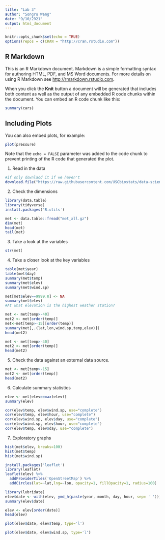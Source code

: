 ```yaml
---
title: "Lab 3"
author: "Songru Wang"
date: "9/10/2021"
output: html_document
---
```


```r
knitr::opts_chunk$set(echo = TRUE)
options(repos = c(CRAN = "http://cran.rstudio.com"))
```

## R Markdown

This is an R Markdown document. Markdown is a simple formatting syntax for authoring HTML, PDF, and MS Word documents. For more details on using R Markdown see <http://rmarkdown.rstudio.com>.

When you click the **Knit** button a document will be generated that includes both content as well as the output of any embedded R code chunks within the document. You can embed an R code chunk like this:

```r
summary(cars)
```

## Including Plots

You can also embed plots, for example:

```r
plot(pressure)
```

Note that the `echo = FALSE` parameter was added to the code chunk to prevent printing of the R code that generated the plot.

1. Read in the data
```r
#if only downlaod it if we haven't
download.file("https://raw.githubusercontent.com/USCbiostats/data-science-data/master/02_met/met_all.gz", "met_all.gz", method="libcurl", timeout = 60)
```

2. Check the dimensions
```r
library(data.table)
library(tidyverse)
install.packages('R.utils')

met <- data.table::fread("met_all.gz")
dim(met)
head(met)
tail(met)
```

3. Take a look at the variables
```r
str(met)
```

4. Take a closer look at the key variables
```r
table(met$year)
table(met$day)
summary(met$temp)
summary(met$elev)
summary(met$wind.sp)

met[met$elev==9999.0] <- NA
summary(met$elev)
#At what elevation is the highest weather station?

met <- met[temp>-40]
met2 <- met[order(temp)]
met<-met[temp>-15][order(temp)]
summary(met[,.(lat,lon,wind.sp,temp,elev)])
head(met2)

met <- met[temp>-40]
met2 <- met[order(temp)]
head(met2)
```

5. Check the data against an external data source.
```r
met <- met[temp>-15]
met2 <- met[order(temp)]
head(met2)
```

6. Calculate summary statistics
```r
elev <- met[elev==max(elev)]
summary(elev)

cor(elev$temp, elev$wind.sp, use="complete")
cor(elev$temp, elev$hour, use="complete")
cor(elev$wind.sp, elev$day, use="complete")
cor(elev$wind.sp, elev$hour, use="complete")
cor(elev$temp, elev$day, use="complete")
```

7. Exploratory graphs
```r
hist(met$elev, breaks=100)
hist(met$temp)
hist(met$wind.sp)

install.packages('leaflet')
library(leaflet)
leaflet(elev) %>%
  addProviderTiles('OpenStreetMap') %>% 
  addCircles(lat=~lat,lng=~lon, opacity=1, fillOpacity=1, radius=100)

library(lubridate)
elev$date <- with(elev, ymd_h(paste(year, month, day, hour, sep= ' ')))
summary(elev$date)

elev <- elev[order(date)]
head(elev)

plot(elev$date, elev$temp, type='l')

plot(elev$date, elev$wind.sp, type='l')
```

